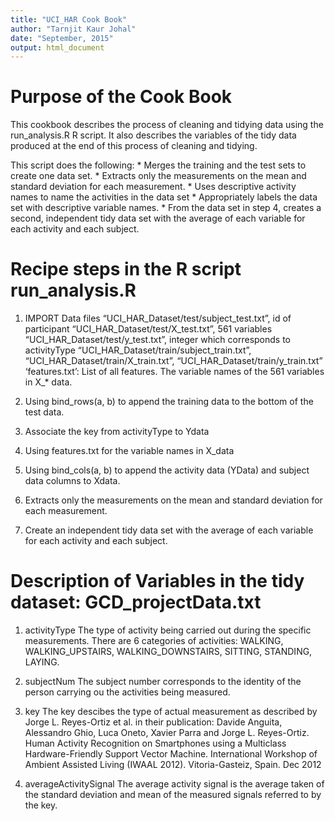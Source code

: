 ```yaml
---
title: "UCI_HAR Cook Book"
author: "Tarnjit Kaur Johal"
date: "September, 2015"
output: html_document
---
```


# Purpose of the Cook Book
This cookbook describes the process of cleaning and tidying data using the run_analysis.R R script. It also describes the variables of the tidy data produced at the end of this process of cleaning and tidying.

This script does the following:
* Merges the training and the test sets to create one data set.
* Extracts only the measurements on the mean and standard deviation for each measurement. 
* Uses descriptive activity names to name the activities in the data set
* Appropriately labels the data set with descriptive variable names. 
* From the data set in step 4, creates a second, independent tidy data set with the average of each variable for each activity and each subject.

# Recipe steps in the R script run_analysis.R

1. IMPORT Data files
       "UCI_HAR_Dataset/test/subject_test.txt", id of participant
       "UCI_HAR_Dataset/test/X_test.txt", 561 variables
       "UCI_HAR_Dataset/test/y_test.txt", integer which corresponds to activityType
       "UCI_HAR_Dataset/train/subject_train.txt", 
       "UCI_HAR_Dataset/train/X_train.txt", 
       "UCI_HAR_Dataset/train/y_train.txt"   
      'features.txt': List of all features. The variable names of the 561 variables in X_* data.  
      
2. Using bind_rows(a, b) to append the training data to the bottom of the test data.

3. Associate the key from activityType to Ydata

4. Using features.txt for the variable names in X_data

5. Using bind_cols(a, b) to append the activity data (YData) and subject data columns to Xdata.

6. Extracts only the measurements on the mean and standard deviation for each measurement.  

7. Create an independent tidy data set with the average of each variable for each activity and each subject.


# Description of Variables in the tidy dataset: GCD_projectData.txt

1. activityType
   The type of activity being carried out during the specific measurements. There are 6 categories of activities: WALKING, WALKING_UPSTAIRS, WALKING_DOWNSTAIRS, SITTING, STANDING, LAYING.

2. subjectNum
  The subject number corresponds to the identity of the person carrying ou the activities being measured.

3. key
  The key descibes the type of actual measurement as described by Jorge L. Reyes-Ortiz et al. in their publication: Davide Anguita, Alessandro Ghio, Luca Oneto, Xavier Parra and Jorge L. Reyes-Ortiz. Human Activity Recognition on Smartphones using a Multiclass Hardware-Friendly Support Vector Machine. International Workshop of Ambient Assisted Living (IWAAL 2012). Vitoria-Gasteiz, Spain. Dec 2012
  
4. averageActivitySignal
 The average activity signal is the average taken of the standard deviation and mean of the measured signals referred to by the key.

